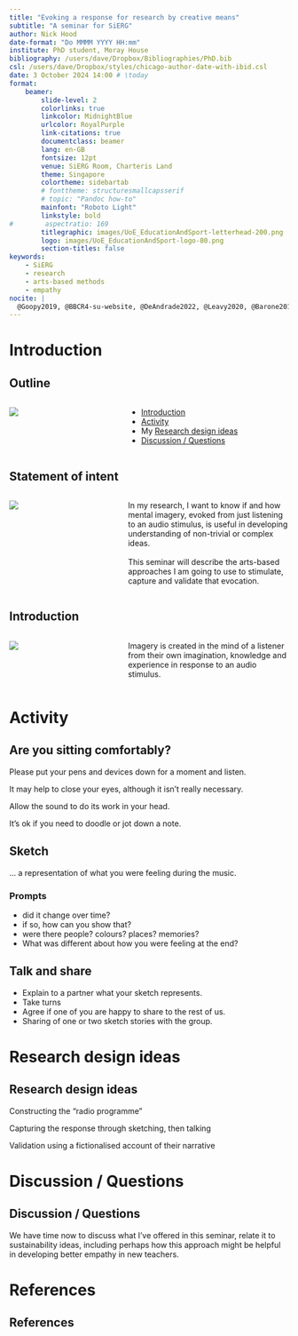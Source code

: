 ```yaml
---
title: "Evoking a response for research by creative means"
subtitle: "A seminar for SiERG"
author: Nick Hood
date-format: "Do MMMM YYYY HH:mm"
institute: PhD student, Moray House
bibliography: /users/dave/Dropbox/Bibliographies/PhD.bib
csl: /users/dave/Dropbox/styles/chicago-author-date-with-ibid.csl
date: 3 October 2024 14:00 # \today
format: 
    beamer: 
        slide-level: 2
        colorlinks: true
        linkcolor: MidnightBlue
        urlcolor: RoyalPurple
        link-citations: true
        documentclass: beamer
        lang: en-GB
        fontsize: 12pt
        venue: SiERG Room, Charteris Land
        theme: Singapore
        colortheme: sidebartab
        # fonttheme: structuresmallcapsserif
        # topic: "Pandoc how-to"
        mainfont: "Roboto Light"
        linkstyle: bold
#        aspectratio: 169
        titlegraphic: images/UoE_EducationAndSport-letterhead-200.png
        logo: images/UoE_EducationAndSport-logo-80.png
        section-titles: false
keywords: 
    - SiERG
    - research
    - arts-based methods
    - empathy
nocite: |
  @Goopy2019, @BBCR4-su-website, @DeAndrade2022, @Leavy2020, @Barone2011, @McNiff2008, @Østergaard2019
---
```


# Introduction

## Outline

:::: {.columns}

::: {.column width="40%"}

![](../sptr/images/8-cXvC8O7tWjWWp46.png)

:::

::: {.column width="60%"}

* [Introduction]
* [Activity]
* My [Research design ideas]
* [Discussion / Questions]
:::

::::


## Statement of intent

:::: {.columns}

::: {.column width="40%"}

![](../sptr/images/8-cXvC8O7tWjWWp46.png)

:::

::: {.column width="60%"}
In my research, I want to know if and how mental imagery, evoked from just listening to an audio stimulus, is useful in developing understanding of non-trivial or complex ideas.\
\
This seminar will describe the arts-based approaches I am going to use to stimulate, capture and validate that evocation.

:::

::::

## Introduction

:::: {.columns}

::: {.column width="40%"}

![](../sptr/images/8-cXvC8O7tWjWWp46.png)

:::

::: {.column width="60%"}
Imagery is created in the mind of a listener from their own imagination, knowledge and experience in response to an audio stimulus. 
:::

::::

# Activity

## Are you sitting comfortably?

Please put your pens and devices down for a moment and listen. 

It may help to close your eyes, although it isn't really necessary. 

Allow the sound to do its work in your head. 

It's ok if you need to doodle or jot down a note.

## Sketch

... a representation of what you were feeling during the music. 

### Prompts
* did it change over time?
* if so, how can you show that?
* were there people? colours? places? memories? 
* What was different about how you were feeling at the end?

## Talk and share

* Explain to a partner what your sketch represents. 
* Take turns
* Agree if one of you are happy to share to the rest of us.
* Sharing of one or two sketch stories with the group.

# Research design ideas

## Research design ideas

Constructing the "radio programme"

Capturing the response through sketching, then talking

Validation using a fictionalised account of their narrative

# Discussion / Questions

## Discussion / Questions

We have time now to discuss what I've offered in this seminar, relate it to sustainability ideas, including perhaps how this approach might be helpful in developing better empathy in new teachers.

# References

## References {.allowframebreaks}
